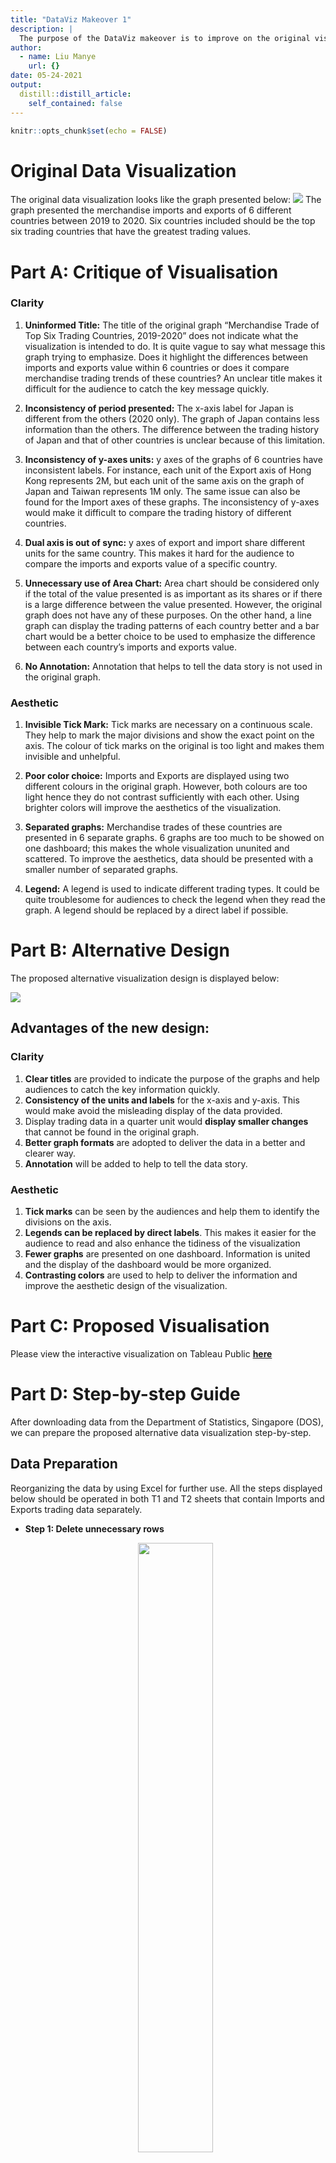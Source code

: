 ```yaml
---
title: "DataViz Makeover 1"
description: |
  The purpose of the DataViz makeover is to improve on the original visualization. The limitations of the original graph will be pointed out. An alternative data to solve the original issues. The data used in this DataViz Makeover is provided by the [**Department of Statistics, Singapore (DOS)**](https://www.singstat.gov.sg/find-data/search-by-theme/trade-and-investment/merchandise-trade/latest-data). 
author:
  - name: Liu Manye
    url: {}
date: 05-24-2021
output:
  distill::distill_article:
    self_contained: false
---
```



```r
knitr::opts_chunk$set(echo = FALSE)
```

# Original Data Visualization

The original data visualization looks like the graph presented below:
![](img/image01.jpg)
The graph presented the merchandise imports and exports of 6 different countries between 2019 to 2020. Six countries included should be the top six trading countries that have the greatest trading values. 


# Part A: Critique of Visualisation

### Clarity

1. **Uninformed Title:** The title of the original graph “Merchandise Trade of Top Six Trading Countries, 2019-2020” does not indicate what the visualization is intended to do. It is quite vague to say what message this graph trying to emphasize. Does it highlight the differences between imports and exports value within 6 countries or does it compare merchandise trading trends of these countries? An unclear title makes it difficult for the audience to catch the key message quickly. 

2. **Inconsistency of period presented:** The x-axis label for Japan is different from the others (2020 only). The graph of Japan contains less information than the others. The difference between the trading history of Japan and that of other countries is unclear because of this limitation.

3. **Inconsistency of y-axes units:** y axes of the graphs of 6 countries have inconsistent labels. For instance, each unit of the Export axis of Hong Kong represents 2M, but each unit of the same axis on the graph of Japan and Taiwan represents 1M only. The same issue can also be found for the Import axes of these graphs. The inconsistency of y-axes would make it difficult to compare the trading history of different countries.

4. **Dual axis is out of sync:** y axes of export and import share different units for the same country. This makes it hard for the audience to compare the imports and exports value of a specific country.

5. **Unnecessary use of Area Chart:** Area chart should be considered only if the total of the value presented is as important as its shares or if there is a large difference between the value presented. However, the original graph does not have any of these purposes. On the other hand, a line graph can display the trading patterns of each country better and a bar chart would be a better choice to be used to emphasize the difference between each country’s imports and exports value. 

6. **No Annotation:** Annotation that helps to tell the data story is not used in the original graph.


### Aesthetic

1. **Invisible Tick Mark:** Tick marks are necessary on a continuous scale. They help to mark the major divisions and show the exact point on the axis. The colour of tick marks on the original is too light and makes them invisible and unhelpful. 

2. **Poor color choice:** Imports and Exports are displayed using two different colours in the original graph. However, both colours are too light hence they do not contrast sufficiently with each other. Using brighter colors will improve the aesthetics of the visualization. 

3. **Separated graphs:** Merchandise trades of these countries are presented in 6 separate graphs. 6 graphs are too much to be showed on one dashboard; this makes the whole visualization ununited and scattered. To improve the aesthetics, data should be presented with a smaller number of separated graphs.

4. **Legend:** A legend is used to indicate different trading types. It could be quite troublesome for audiences to check the legend when they read the graph. A legend should be replaced by a direct label if possible.



# Part B: Alternative Design

The proposed alternative visualization design is displayed below:

![](img/image02.jpg)

## Advantages of the new design: 

### Clarity

1. **Clear titles** are provided to indicate the purpose of the graphs and help audiences to catch the key information quickly.
2. **Consistency of the units and labels** for the x-axis and y-axis. This would make avoid the misleading display of the data provided.
3. Display trading data in a quarter unit would **display smaller changes** that cannot be found in the original graph.
4. **Better graph formats** are adopted to deliver the data in a better and clearer way. 
5. **Annotation** will be added to help to tell the data story.

### Aesthetic

1. **Tick marks** can be seen by the audiences and help them to identify the divisions on the axis.
2. **Legends can be replaced by direct labels**. This makes it easier for the audience to read and also enhance the tidiness of the visualization
3. **Fewer graphs** are presented on one dashboard. Information is united and the display of the dashboard would be more organized.
4. **Contrasting colors** are used to help to deliver the information and improve the aesthetic design of the visualization. 



# Part C: Proposed Visualisation

Please view the interactive visualization on Tableau Public [**here**](https://public.tableau.com/app/profile/manye.liu/viz/DataVisualization_16223090271340/Finallook)



# Part D: Step-by-step Guide
After downloading data from the Department of Statistics, Singapore (DOS), we can prepare the proposed alternative data visualization step-by-step.

## Data Preparation
Reorganizing the data by using Excel for further use. All the steps displayed below should be operated in both T1 and T2 sheets that contain Imports and Exports trading data separately.

* **Step 1: Delete unnecessary rows**
<center>
![](img/image03.jpg){width=50%}
<center>


* **Step 2: Rename undesired data**
Since this DataViz Makeover will only focus on the merchandise trade of the top 6 countries (Mainland China, Malaysia, United States. Taiwan, Japan, and Hong Kong) from the beginning of 2019 to the end of 2020, undesired data should be removed until the sheets look like the image below:
<center>
![](img/image04.jpg){width=70%}


* **Step 3: Reorganizing data**
Tableau recognizes variables by column. Because of this feature, the original data needs to be reorganized. First of all, we need to create a new worksheet named 'Data' in the original excel file.  Add new headers in the Datasheet. There will be in total 4 variables and we should name them “Country”, “Time”, “Imports (K)”, and “Exports (K)”. “K” in the header stands for Thousand Dollars.
Copy data from the original sheets and paste them into Data under corresponding headers. Remember to select the Transpose option while pasting.
In order to let Tableau recognizes the "Time" variable as Date, we need to make sure data under the Time header is in the format of Date.
<center>
![](img/image05.jpg){width=50%}
<center>


* **Step 4: Delete undesired sheets**
Delete Content, T1, and T2 from the file. Only the sheet 'Data' should be kept.


## Importing Data into Tableau

* **Step 1: Open Excel file in Tableau**
After open Tableau, select File from panel above to open the file we prepared:


* **Step 2: Change the data type**
Making sure all the variables are in the correct data types.
‘Country’ should be a string format, recognized as Geographic role in Country. ‘Time’ should be recognized as Date. Exports (K) and Imports (K) should in the format of Number (whole).
<center>
![](img/image07.jpg){width=50%}
<center>



## Creating Worksheets
There are two main purposes of the original graph, hence two worksheets will be created in this DataViz Makeover to ensure the proposed visualization can have all the functions that the original graph has.

### Worksheet 1: Balance of Trade of the top 6 countries

* **Step 1: Add a new variable**
To draw the first graph, we need to add a new variable in Tableau that represents the Net Exports/ Balance of Trade of 6 selected countries.
Get into the worksheet window, select Analysis > Create Calculated Field. Creating the formula of Net Exports by dragging the existed variables into the newly opened window and name it Net Exports (K): 
<center>
![](img/image08.jpg){width=50%}
<center>

Then we can find a new variable called 'Net Exports (K)' on the left side panel.


* **Step 2: Set up the graph**
Filling the columns and rows using existed variables as the image below. 
Tableau will automatically draw the graph in a horizontal bar format.
<center>
![](img/image09.jpg){width=70%}


* **Step 3: Improve the design**
The following procedures should be performed to improve the design of the graph:

* Coloring the table based on the sum of the Net Exports of each year.Set the colors into a 2 steps color palette. In this way, the bar will be displayed in red if the Net Exports of a particular country are negative and blue otherwise. The two colors selected by Tableau are quite rich and significantly contrast with each other and the background, therefore we will keep the color choice in this way. The color card is going to be hidden from the graph since they are not necessary for the audience.
<center>
![](img/image10.jpg){width=70%}


* Adding mark labels by selecting ‘Sum Net Export (K)’ under Label. Set the font size of the label to 8 and make the text bold. Set the labels into a lighter black so that they would not all the attention from the audience. Mark labels will help to identify the represented value of each bar.


* Sort the graph in a descending order based on the sum of Net Exports values in 2020 (since the data in the latest year could be more important for the users). The will make the graph more organized.


* Formatting the tick marks on the x-axis into a darker black. Net export value is a continuous scale. Thick mark help to show the exact point on the axis.

 
* Add title ‘Balance of Trade of Top 6 Countries (2019-2020)’. The font size is set to be 15 and bold.

 
* Add Annotation by right-clicking the bars that worth attention. The font size of the annotation is set to be 10 and bold. If the important change is an improvement, the annotation would be green. If the change is degeneration, the color of the annotation would be red.

The resultant graph is as follows:
![](img/image12.jpg)

### Worksheet 2: Comparison of the Merchandise Trading Patterns of Top 6 Countries

* **Step 1: Set up the graph**
Filling the columns and rows using existed variables as the image displayed below. Color the graph based on variable Country. Under Show Me, I selected Line (continuous) try. The resultant graph is shown below:
<center>
![](img/image13.jpg){width=70%}

A line graph has drawn here since we want to compare changes over the same period for all 6 countries. Line graph serves better than bar graph here since it can display some small changes within a period of time.
The data covers merchandise trades over 2 years. In order to catch significant small changes and avoid messiness at the same time, the column is filled with Quarters (Time) instead of Years or Months.



* **Step 2: Improve the design**

The following procedures should be performed to improve the design of the graph:

* Ensure the y-axis for both the Exports and Imports sections share the same range so that the y-axis of the whole visualization is consistent. To achieve this, I set a fixed range for both y-axes as follows:
<center>
![](img/image14.jpg){width=50%}


* Reset the color of Malaysia to purple since the turquoise color originally chosen by Tableau does not efficiently contrast to some other colors in the graph (such as green and blue). Colors that strongly contrast with each other would help the users to read and compare the trading patterns of different countries. 
<center>
![](img/image15.jpg){width=50%}


* Adding labels and removing legend from the graph. Select ‘Country’ under Label and set the font size to 8 and bold. Make sure the label matches the mark color so audiences would know which line it indicates. A direct label is more convenient to read compares to legend.
<center>
![](img/image16.jpg){width=50%}

* Formatting the tick marks on the axis into a darker black. Net exports value and Time are both continuous scales. Thick mark necessary for continuous scales.
 
* Add title ‘Merchandise Trading Patterns of Top 6 Countries (2019-2020)’. The font size is set to be 15 and bold.
 
* Add annotation to emphasize the main finding of the graph. The font size of the annotation is set to be 8 and bold.

The resultant graph is as follows:
![](img/image17.jpg)
